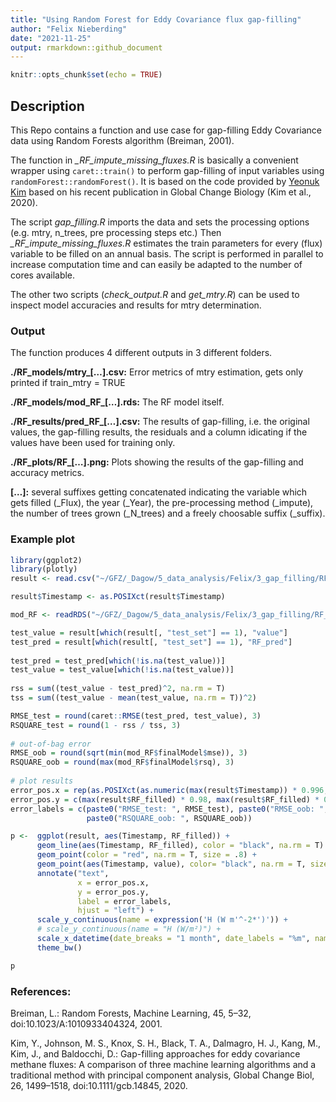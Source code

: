 ```yaml
---
title: "Using Random Forest for Eddy Covariance flux gap-filling"
author: "Felix Nieberding"
date: "2021-11-25"
output: rmarkdown::github_document
---
```


```r
knitr::opts_chunk$set(echo = TRUE)
```

## Description
This Repo contains a function and use case for gap-filling Eddy Covariance data using Random Forests algorithm (Breiman, 2001). 

The function in *\_RF_impute_missing_fluxes.R* is basically a convenient wrapper using `caret::train()` to perform gap-filling of input variables using `randomForest::randomForest()`. It is based on the code provided by [Yeonuk Kim](https://github.com/yeonukkim/EC_FCH4_gapfilling) based on his recent publication in Global Change Biology (Kim et al., 2020).

The script *gap_filling.R* imports the data and sets the processing options (e.g. mtry, n_trees, pre processing steps etc.) Then *\_RF_impute_missing_fluxes.R* estimates the train parameters for every (flux) variable to be filled on an annual basis. The script is performed in parallel to increase computation time and can easily be adapted to the number of cores available.  

The other two scripts (*check_output.R* and *get_mtry.R*) can be used to inspect model accuracies and results for mtry determination.

### Output
The function produces 4 different outputs in 3 different folders.

**./RF_models/mtry_[...].csv:** Error metrics of mtry estimation, gets only printed if train_mtry = TRUE

**./RF_models/mod_RF_[...].rds:** The RF model itself.

**./RF_results/pred_RF_[...].csv:** The results of gap-filling, i.e. the original values, the gap-filling results, the residuals and a column idicating if the values have been used for training only.

**./RF_plots/RF_[...].png:** Plots showing the results of the gap-filling and accuracy metrics.

**[...]:**  several suffixes getting concatenated indicating the variable which gets filled (_Flux), the year (_Year), the pre-processing method (_impute), the number of trees grown (_N_trees) and a freely choosable suffix (_suffix).


### Example plot
```r
library(ggplot2)
library(plotly)
result <- read.csv("~/GFZ/_Dagow/5_data_analysis/Felix/3_gap_filling/RF_results/pred_RF_H_2015_medianImpute.csv")

result$Timestamp <- as.POSIXct(result$Timestamp)

mod_RF <- readRDS("~/GFZ/_Dagow/5_data_analysis/Felix/3_gap_filling/RF_models/mod_RF_H_2015_medianImpute.rds")

test_value = result[which(result[, "test_set"] == 1), "value"]
test_pred = result[which(result[, "test_set"] == 1), "RF_pred"]
    
test_pred = test_pred[which(!is.na(test_value))]
test_value = test_value[which(!is.na(test_value))]
    
rss = sum((test_value - test_pred)^2, na.rm = T)
tss = sum((test_value - mean(test_value, na.rm = T))^2)

RMSE_test = round(caret::RMSE(test_pred, test_value), 3)
RSQUARE_test = round(1 - rss / tss, 3)
    
# out-of-bag error
RMSE_oob = round(sqrt(min(mod_RF$finalModel$mse)), 3)
RSQUARE_oob = round(max(mod_RF$finalModel$rsq), 3)
    
# plot results
error_pos.x = rep(as.POSIXct(as.numeric(max(result$Timestamp)) * 0.996, origin = "1970-01-01"), times = 4)
error_pos.y = c(max(result$RF_filled) * 0.98, max(result$RF_filled) * 0.88, max(result$RF_filled) * 0.78, max(result$RF_filled) * 0.68)
error_labels = c(paste0("RMSE_test: ", RMSE_test), paste0("RMSE_oob: ", RMSE_oob), paste0("RSQUARE_test: ", RSQUARE_test),
                 paste0("RSQUARE_oob: ", RSQUARE_oob))

p <-  ggplot(result, aes(Timestamp, RF_filled)) +
      geom_line(aes(Timestamp, RF_filled), color = "black", na.rm = T) +
      geom_point(color = "red", na.rm = T, size = .8) +
      geom_point(aes(Timestamp, value), color= "black", na.rm = T, size = .8)+
      annotate("text", 
               x = error_pos.x, 
               y = error_pos.y, 
               label = error_labels,
               hjust = "left") +
      scale_y_continuous(name = expression('H (W m'^-2*')')) +
      # scale_y_continuous(name = "H (W/m²)") +
      scale_x_datetime(date_breaks = "1 month", date_labels = "%m", name = "Month") +
      theme_bw()

p 
```


### References:
Breiman, L.: Random Forests, Machine Learning, 45, 5–32, doi:10.1023/A:1010933404324, 2001.

Kim, Y., Johnson, M. S., Knox, S. H., Black, T. A., Dalmagro, H. J., Kang, M., Kim, J., and Baldocchi, D.: Gap-filling approaches for eddy covariance methane fluxes: A comparison of three machine learning algorithms and a traditional method with principal component analysis, Global Change Biol, 26, 1499–1518, doi:10.1111/gcb.14845, 2020.
